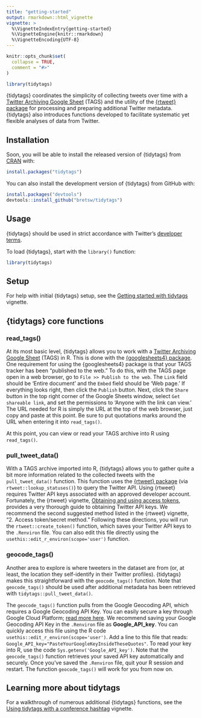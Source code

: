 ```yaml
---
title: "getting-started"
output: rmarkdown::html_vignette
vignette: >
  %\VignetteIndexEntry{getting-started}
  %\VignetteEngine{knitr::rmarkdown}
  %\VignetteEncoding{UTF-8}
---
```


```r
knitr::opts_chunk$set(
  collapse = TRUE,
  comment = "#>"
)
```

```r
library(tidytags)
```


{tidytags} coordinates the simplicity of collecting tweets over time with a [Twitter Archiving Google Sheet](https://tags.hawksey.info/) (TAGS) and the utility of the [{rtweet} package](https://rtweet.info/) for processing and preparing additional Twitter metadata. {tidytags} also introduces functions developed to facilitate systematic yet flexible analyses of data from Twitter.

## Installation

Soon, you will be able to install the released version of {tidytags} from [CRAN](https://CRAN.R-project.org) with:

```r
install.packages("tidytags")
```

You can also install the development version of {tidytags} from GitHub with:

```r
install.packages("devtools")
devtools::install_github("bretsw/tidytags")
```

## Usage

{tidytags} should be used in strict accordance with Twitter's [developer terms](https://developer.twitter.com/en/developer-terms/more-on-restricted-use-cases).

To load {tidytags}, start with the `library()` function:

```r
library(tidytags)
```

## Setup

For help with initial {tidytags} setup, see the [Getting started with tidytags](https://bretsw.github.io/tidytags/articles/setup.html) vignette.

## {tidytags} core functions

### read_tags()

At its most basic level, {tidytags} allows you to work with a [Twitter Archiving Google Sheet](https://tags.hawksey.info/) (TAGS) in R. This is done with the [{googlesheets4} package](https://CRAN.R-project.org/package=googlesheets4). One requirement for using the {googlesheets4} package is that your TAGS tracker has been "published to the web." To do this, with the TAGS page open in a web browser, go to `File >> Publish to the web`. The `Link` field should be 'Entire document' and the `Embed` field should be 'Web page.' If everything looks right, then click the `Publish` button. Next, click the `Share` button in the top right corner of the Google Sheets window, select `Get shareable link`, and set the permissions to 'Anyone with the link can view.' The URL needed for R is simply the URL at the top of the web browser, just copy and paste at this point. Be sure to put quotations marks around the URL when entering it into `read_tags()`.

At this point, you can view or read your TAGS archive into R using `read_tags()`.

### pull_tweet_data()

With a TAGS archive imported into R, {tidytags} allows you to gather quite a bit more information related to the collected tweets with the `pull_tweet_data()` function. This function uses the [{rtweet} package](https://rtweet.info/) (via `rtweet::lookup_statuses()`) to query the Twitter API. Using {rtweet} requires Twitter API keys associated with an approved developer account. Fortunately, the {rtweet} vignette, [Obtaining and using access tokens](https://rtweet.info/articles/auth.html), provides a very thorough guide to obtaining Twitter API keys. We recommend the second suggested method listed in the {rtweet} vignette, "2. Access token/secret method." Following these directions, you will run the `rtweet::create_token()` function, which saves your Twitter API keys to the `.Renviron` file. You can also edit this file directly using the `usethis::edit_r_environ(scope='user')` function.

### geocode_tags()

Another area to explore is where tweeters in the dataset are from (or, at least, the location they self-identify in their Twitter profiles). {tidytags} makes this straightforward with the `geocode_tags()` function. Note that `geocode_tags()` should be used after additional metadata has been retrieved with `tidytags::pull_tweet_data()`.

The `geocode_tags()` function pulls from the Google Geocoding API, which requires a Google Geocoding API Key. You can easily secure a key through Google Cloud Platform; [read more here](https://developers.google.com/maps/documentation/geocoding/get-api-key). We recommend saving your Google Geocoding API Key in the `.Renviron` file as **Google_API_key**. You can quickly access this file using the R code `usethis::edit_r_environ(scope='user')`. Add a line to this file that reads: `Google_API_key="PasteYourGoogleKeyInsideTheseQuotes"`. To read your key into R, use the code `Sys.getenv('Google_API_key')`. Note that the `geocode_tags()` function retrieves your saved API key automatically and securely. Once you've saved the `.Renviron` file, quit your R session and restart. The function `geocode_tags()` will work for you from now on.

## Learning more about tidytags

For a walkthrough of numerous additional {tidytags} functions, see the [Using tidytags with a conference hashtag](https://bretsw.github.io/tidytags/articles/tidytags-with-conf-hashtags.html) vignette.
